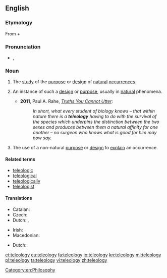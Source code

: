 ==English==
{{wikipedia}}

===Etymology===
From {{etyl|grc|en}} {{term|τέλος||tr=telos|purpose|lang=grc|sc=polytonic}} + {{term|λόγος||tr=logos|word, speech, discourse|lang=grc|sc=polytonic}}

===Pronunciation===
* {{a|UK}} {{IPA|/ˈtɛl.iˌɒl.ə.dʒi/}}, {{X-SAMPA|/"tEl.i%Ql.@.dZi/}}

===Noun===
{{en-noun|teleolog|ies}}

# {{context|philosophy|lang=en}} The [[study]] of the [[purpose]] or [[design]] of [[natural]] [[occurrence]]s.
# {{context|by extension|lang=en}} An instance of such a [[design]] or [[purpose]], usually in [[natural]] phenomena.
#* '''2011''', Paul A. Rahe, ''[http://ricochet.com/main-feed/Truths-You-Cannot-Utter Truths You Cannot Utter]'':
#*: '' In short, what every student of biology knows – that within nature there is a '''teleology''' having to do with the survival of the species which underpins the distinction between the two sexes and produces between them a natural affinity for one another – no surgeon who knows what is good for him may now say.''
# The use of a non-natural [[purpose]] or [[design]] to [[explain]] an occurrence.

====Related terms====
* [[teleologic]]
* [[teleological]]
* [[teleologically]]
* [[teleologist]]

====Translations====
{{trans-top|study of the purpose of occurrences}}
* Catalan: {{t-|ca|teleologia|f}}
* Czech: {{t-|cs|teleologie|f}}
* Dutch: {{t+|nl|teleologie|f}}, {{t+|nl|doelmatigheidsleer|f}}
{{trans-mid}}
* Irish: {{t-|ga|teileolaíocht|f}}
* Macedonian: {{t-|mk|телеологија|f|tr=teleológija}}
{{trans-bottom}}

{{trans-top|use of non-natural purpose to explain occurrence}}
* Dutch: {{t+|nl|teleologie|f}}
{{trans-mid}}
{{trans-bottom}}

[[Category:en:Philosophy]]

[[et:teleology]]
[[eu:teleology]]
[[fa:teleology]]
[[io:teleology]]
[[kn:teleology]]
[[ml:teleology]]
[[pl:teleology]]
[[ta:teleology]]
[[vi:teleology]]
[[zh:teleology]]